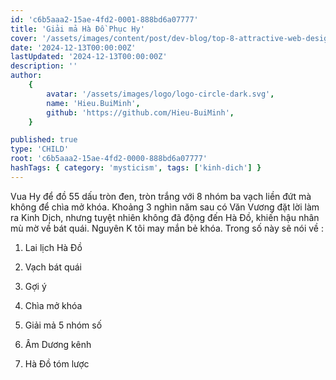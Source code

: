 ```yaml
---
id: 'c6b5aaa2-15ae-4fd2-0001-888bd6a07777'
title: 'Giải mả Hà Đồ Phục Hy'
cover: '/assets/images/content/post/dev-blog/top-8-attractive-web-design-websites/cover.png'
date: '2024-12-13T00:00:00Z'
lastUpdated: '2024-12-13T00:00:00Z'
description: ''
author:
    {
        avatar: '/assets/images/logo/logo-circle-dark.svg',
        name: 'Hieu.BuiMinh',
        github: 'https://github.com/Hieu-BuiMinh',
    }

published: true
type: 'CHILD'
root: 'c6b5aaa2-15ae-4fd2-0000-888bd6a07777'
hashTags: { category: 'mysticism', tags: ['kinh-dich'] }
---
```


Vua Hy để đồ 55 dấu tròn đen, tròn trắng với 8 nhóm ba vạch liền đứt mà không để chìa mở khóa. Khoảng 3 nghìn năm sau có Văn Vương đặt lời làm ra Kinh Dịch, nhưng tuyệt nhiên không đã động đến Hà Đồ, khiến hậu nhân mù mờ về bát quái. Nguyên K tôi may mắn bẻ khóa. Trong số này sẽ nói về :

1. Lai lịch Hà Đồ

2. Vạch bát quái

3. Gợi ý

4. Chìa mở khóa

5. Giải mả 5 nhóm số

6. Âm Dương kênh

7. Hà Đồ tóm lược
